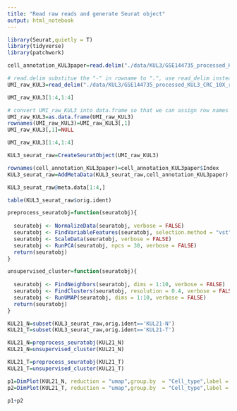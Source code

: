 ```yaml
---
title: "Read raw reads and generate Seurat object"
output: html_notebook
---
```


```r
library(Seurat,quietly = T)
library(tidyverse)
library(patchwork)
```

```r
cell_annotation_KUL3paper=read.delim("./data/KUL3/GSE144735_processed_KUL3_CRC_10X_annotation.txt")

# read.delim substitue the "-" in rowname to ".", use read_delim instead
UMI_raw_KUL3=read_delim("./data/KUL3/GSE144735_processed_KUL3_CRC_10X_raw_UMI_count_matrix.txt")
```

```r
UMI_raw_KUL3[1:4,1:4]
```

```r
# convert UMI_raw_KUL3 into data.frame so that we can assign row names
UMI_raw_KUL3=as.data.frame(UMI_raw_KUL3)
rownames(UMI_raw_KUL3)=UMI_raw_KUL3[,1]
UMI_raw_KUL3[,1]=NULL
```

```r
UMI_raw_KUL3[1:4,1:4]
```


```r
KUL3_seurat_raw=CreateSeuratObject(UMI_raw_KUL3)
```

```r
rownames(cell_annotation_KUL3paper)=cell_annotation_KUL3paper$Index
KUL3_seurat_raw=AddMetaData(KUL3_seurat_raw,cell_annotation_KUL3paper)
```

```r
KUL3_seurat_raw@meta.data[1:4,]
```

```r
table(KUL3_seurat_raw$orig.ident)
```


```r
preprocess_seuratobj=function(seuratobj){
  
  seuratobj <- NormalizeData(seuratobj, verbose = FALSE)
  seuratobj <- FindVariableFeatures(seuratobj, selection.method = "vst", nfeatures = 2000, verbose = FALSE)
  seuratobj <- ScaleData(seuratobj, verbose = FALSE)
  seuratobj <- RunPCA(seuratobj, npcs = 30, verbose = FALSE)
  return(seuratobj)
}
```

```r
unsupervised_cluster=function(seuratobj){
  
  seuratobj <- FindNeighbors(seuratobj, dims = 1:10, verbose = FALSE)
  seuratobj <- FindClusters(seuratobj, resolution = 0.4, verbose = FALSE)
  seuratobj <- RunUMAP(seuratobj, dims = 1:10, verbose = FALSE)
  return(seuratobj)
}
```

```r
KUL21_N=subset(KUL3_seurat_raw,orig.ident=='KUL21-N')
KUL21_T=subset(KUL3_seurat_raw,orig.ident=='KUL21-T')
```

```r
KUL21_N=preprocess_seuratobj(KUL21_N)
KUL21_N=unsupervised_cluster(KUL21_N)

KUL21_T=preprocess_seuratobj(KUL21_T)
KUL21_T=unsupervised_cluster(KUL21_T)
```

```r
p1=DimPlot(KUL21_N, reduction = "umap",group.by  = "Cell_type",label = T)+ NoLegend()
p2=DimPlot(KUL21_T, reduction = "umap",group.by  = "Cell_type",label = T) + NoLegend()

p1+p2
```


